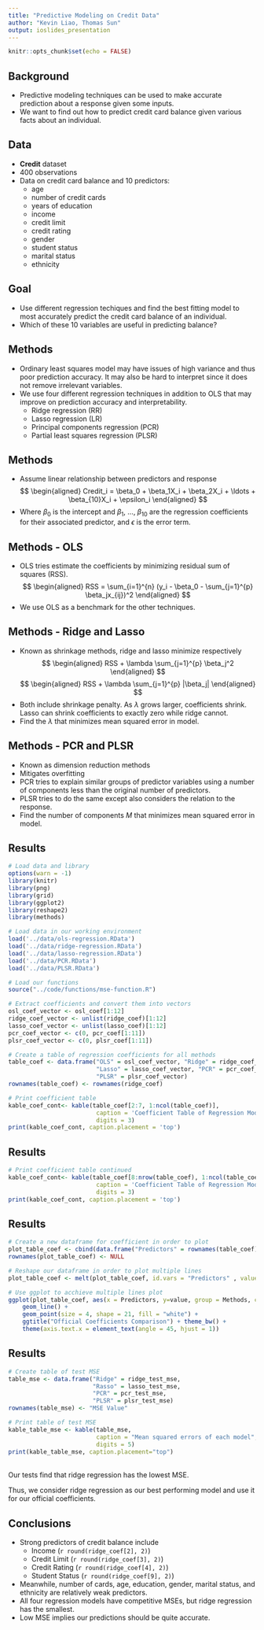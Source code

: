 ```yaml
---
title: "Predictive Modeling on Credit Data"
author: "Kevin Liao, Thomas Sun"
output: ioslides_presentation
---
```


```r
knitr::opts_chunk$set(echo = FALSE)
```

## Background

- Predictive modeling techniques can be used to make accurate prediction about a response given some inputs.
- We want to find out how to predict credit card balance given various facts about an individual.

## Data {.smaller}

- **Credit** dataset
- 400 observations
- Data on credit card balance and 10 predictors: 
    - age
    - number of credit cards
    - years of education
    - income
    - credit limit
    - credit rating 
    - gender
    - student status
    - marital status
    - ethnicity

## Goal
- Use different regression techiques and find the best fitting model to most accurately predict the credit card balance of an individual. 
- Which of these 10 variables are useful in predicting balance?

## Methods
- Ordinary least squares model may have issues of high variance and thus poor prediction accuracy. It may also be hard to interpret since it does not remove irrelevant variables.
- We use four different regression techniques in addition to OLS that may improve on prediction accuracy and interpretability.
    - Ridge regression (RR)
    - Lasso regression (LR)
    - Principal components regression (PCR)
    - Partial least squares regression (PLSR)

## Methods
- Assume linear relationship between predictors and response
$$
\begin{aligned}
Credit_i = \beta_0 + \beta_1X_i + \beta_2X_i + \ldots + \beta_{10}X_i + \epsilon_i
\end{aligned}
$$
- Where $\beta_0$ is the intercept and $\beta_1$, ..., $\beta_{10}$ are the regression coefficients for their associated predictor, and $\epsilon$ is the error term. 

## Methods - OLS
- OLS tries estimate the coefficients by minimizing residual sum of squares (RSS).
$$
\begin{aligned}
RSS = \sum_{i=1}^{n} (y_i - \beta_0 - \sum_{j=1}^{p} \beta_jx_{ij})^2
\end{aligned}
$$
- We use OLS as a benchmark for the other techniques.

## Methods - Ridge and Lasso
- Known as shrinkage methods, ridge and lasso minimize respectively
$$
\begin{aligned}
RSS + \lambda \sum_{j=1}^{p} \beta_j^2
\end{aligned}
$$
$$
\begin{aligned}
RSS + \lambda \sum_{j=1}^{p} |\beta_j|
\end{aligned}
$$
- Both include shrinkage penalty. As $\lambda$ grows larger, coefficients shrink. Lasso can shrink coefficients to exactly zero while ridge cannot.
- Find the $\lambda$ that minimizes mean squared error in model.

## Methods - PCR and PLSR
- Known as dimension reduction methods
- Mitigates overfitting
- PCR tries to explain similar groups of predictor variables using a number of components less than the original number of predictors.
- PLSR tries to do the same except also considers the relation to the response.
- Find the number of components $M$ that minimizes mean squared error in model.

## Results

```r
# Load data and library
options(warn = -1)
library(knitr)
library(png)
library(grid)
library(ggplot2)
library(reshape2)
library(methods)

# Load data in our working environment 
load('../data/ols-regression.RData')
load('../data/ridge-regression.RData')
load('../data/lasso-regression.RData')
load('../data/PCR.RData')
load('../data/PLSR.RData')

# Load our functions
source("../code/functions/mse-function.R")

# Extract coefficients and convert them into vectors
osl_coef_vector <- osl_coef[1:12]
ridge_coef_vector <- unlist(ridge_coef)[1:12]
lasso_coef_vector <- unlist(lasso_coef)[1:12]
pcr_coef_vector <- c(0, pcr_coef[1:11])
plsr_coef_vector <- c(0, plsr_coef[1:11])

# Create a table of regression coefficients for all methods
table_coef <- data.frame("OLS" = osl_coef_vector, "Ridge" = ridge_coef_vector, 
                         "Lasso" = lasso_coef_vector, "PCR" = pcr_coef_vector,
                         "PLSR" = plsr_coef_vector)
rownames(table_coef) <- rownames(ridge_coef)

# Print coefficient table
kable_coef_cont<- kable(table_coef[2:7, 1:ncol(table_coef)], 
                         caption = 'Coefficient Table of Regression Models',
                         digits = 3)
print(kable_coef_cont, caption.placement = 'top')
```

## Results

```r
# Print coefficient table continued
kable_coef_cont<- kable(table_coef[8:nrow(table_coef), 1:ncol(table_coef)], 
                         caption = 'Coefficient Table of Regression Models (cont.)',
                         digits = 3)
print(kable_coef_cont, caption.placement = 'top')
```

## Results
```r
# Create a new dataframe for coefficient in order to plot 
plot_table_coef <- cbind(data.frame("Predictors" = rownames(table_coef)), table_coef)
rownames(plot_table_coef) <- NULL

# Reshape our dataframe in order to plot multiple lines
plot_table_coef <- melt(plot_table_coef, id.vars = "Predictors" , value.name= "value", variable.name= "Methods")

# Use ggplot to acchieve multiple lines plot
ggplot(plot_table_coef, aes(x = Predictors, y=value, group = Methods, colour = Methods)) +
    geom_line() +
    geom_point(size = 4, shape = 21, fill = "white") +
    ggtitle("Official Coefficients Comparison") + theme_bw() + 
    theme(axis.text.x = element_text(angle = 45, hjust = 1))
```

## Results
```r
# Create table of test MSE
table_mse <- data.frame("Ridge" = ridge_test_mse,
                        "Rasso" = lasso_test_mse,
                        "PCR" = pcr_test_mse,
                        "PLSR" = plsr_test_mse)
rownames(table_mse) <- "MSE Value"

# Print table of test MSE
kable_table_mse <- kable(table_mse,
                         caption = "Mean squared errors of each model",
                         digits = 5)
print(kable_table_mse, caption.placement="top")
```


\
Our tests find that ridge regression has the lowest MSE.

Thus, we consider ridge regression as our best performing model and use it for our official coefficients.

## Conclusions
- Strong predictors of credit balance include
    - Income (`r round(ridge_coef[2], 2)`)
    - Credit Limit (`r round(ridge_coef[3], 2)`)
    - Credit Rating (`r round(ridge_coef[4], 2)`)
    - Student Status (`r round(ridge_coef[9], 2)`)
- Meanwhile, number of cards, age, education, gender, marital status, and ethnicity are relatively weak predictors.
- All four regression models have competitive MSEs, but ridge regression has the smallest.
- Low MSE implies our predictions should be quite accurate.






